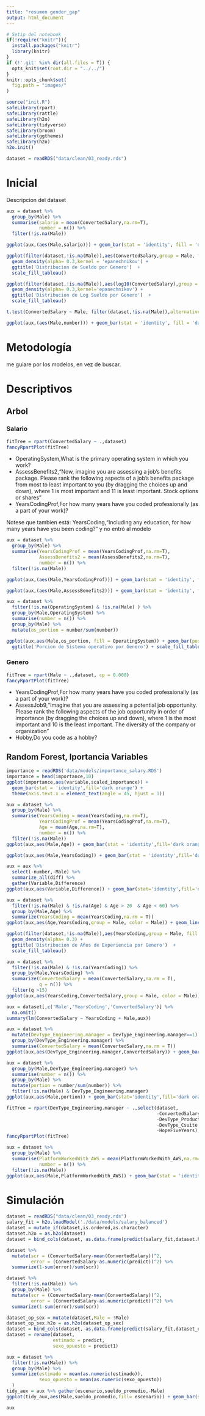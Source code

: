 ```yaml
---
title: "resumen gender_gap"
output: html_document
---
```


```r
# Setip del notebook
if(!require("knitr")){
  install.packages("knitr")
  library(knitr)
}
if (!'.git' %in% dir(all.files = T)) {
  opts_knit$set(root.dir = "../../")
}
knitr::opts_chunk$set(
  fig.path = "images/"
)
```


```r
source("init.R")
safeLibrary(rpart)
safeLibrary(rattle)
safeLibrary(h2o)
safeLibrary(tidyverse)
safeLibrary(broom)
safeLibrary(ggthemes)
safeLibrary(h2o)
h2o.init()

dataset = readRDS("data/clean/03_ready.rds")
```

# Inicial

Descripcion del dataset

```r
aux = dataset %>% 
  group_by(Male) %>% 
  summarise(salario = mean(ConvertedSalary,na.rm=T),
            number = n()) %>% 
  filter(!is.na(Male))

ggplot(aux,(aes(Male,salario))) + geom_bar(stat = 'identity', fill = 'dark orange') + ggtitle('Salario Promedio por Genero') + scale_fill_tableau() 
```

```r
ggplot(filter(dataset,!is.na(Male)),aes(ConvertedSalary,group = Male, fill = Male)) + 
  geom_density(alpha= 0.3,kernel = 'epanechnikov') + 
  ggtitle('Distribucion de Sueldo por Genero')  + 
  scale_fill_tableau() 
```
```r
ggplot(filter(dataset,!is.na(Male)),aes(log10(ConvertedSalary),group = Male, fill = Male)) + 
  geom_density(alpha= 0.3,kernel='epanechnikov') + 
  ggtitle('Distribucion de Log Sueldo por Genero')  + 
  scale_fill_tableau() 
```

```r
t.test(ConvertedSalary ~ Male, filter(dataset,!is.na(Male)),alternative = 'less')
```


```r
ggplot(aux,(aes(Male,number))) + geom_bar(stat = 'identity', fill = 'dark orange') + ggtitle('Tamaño de Muestra') + scale_fill_tableau() 
```

# Metodología
me guiare por los modelos, en vez de buscar.

# Descriptivos

## Arbol

### Salario
```r
fitTree = rpart(ConvertedSalary ~ .,dataset)
fancyRpartPlot(fitTree)
```

* OperatingSystem,What is the primary operating system in which you work?
* AssessBenefits2,"Now, imagine you are assessing a job's benefits package. Please rank the following aspects of a job's benefits package from most to least important to you (by dragging the choices up and down), where 1 is most important and 11 is least important. Stock options or shares"
* YearsCodingProf,For how many years have you coded professionally (as a part of your work)?

Notese que tambien está: YearsCoding,"Including any education, for how many years have you been coding?" y no entró al modelo

```r
aux = dataset %>% 
  group_by(Male) %>% 
  summarise(YearsCodingProf = mean(YearsCodingProf,na.rm=T),
            AssessBenefits2 = mean(AssessBenefits2,na.rm=T),
            number = n()) %>% 
  filter(!is.na(Male))

ggplot(aux,(aes(Male,YearsCodingProf))) + geom_bar(stat = 'identity', fill = 'dark orange') + ggtitle('Años Promedio Programando')
```

```r
ggplot(aux,(aes(Male,AssessBenefits2))) + geom_bar(stat = 'identity', fill = 'dark orange') + ggtitle('Preferencia por Acciones de Empresa, Menor es Mayor Preferencia')
```

```r
aux = dataset %>%
  filter(!is.na(OperatingSystem) & !is.na(Male) ) %>% 
  group_by(Male,OperatingSystem) %>% 
  summarise(number = n()) %>% 
  group_by(Male) %>% 
  mutate(os_portion = number/sum(number))

ggplot(aux,aes(Male,os_portion, fill = OperatingSystem)) + geom_bar(position = 'stack',stat = 'identity') +
  ggtitle('Porcion de Sistema operativo por Genero') + scale_fill_tableau() 
```


### Genero

```r
fitTree = rpart(Male ~ .,dataset, cp = 0.008)
fancyRpartPlot(fitTree) 
```

* YearsCodingProf,For how many years have you coded professionally (as a part of your work)?
* AssessJob9,"Imagine that you are assessing a potential job opportunity. Please rank the following aspects of the job opportunity in order of importance (by dragging the choices up and down), where 1 is the most important and 10 is the least important. The diversity of the company or organization"
* Hobby,Do you code as a hobby?

## Random Forest, Iportancia Variables
```r
importance = readRDS('data/models/importance_salary.RDS')
importance = head(importance,10)
ggplot(importance,aes(variable,scaled_importance)) + 
  geom_bar(stat = 'identity',fill='dark orange') + 
  theme(axis.text.x = element_text(angle = 45, hjust = 1))
```

```r
aux = dataset %>% 
  group_by(Male) %>% 
  summarise(YearsCoding = mean(YearsCoding,na.rm=T),
            YearsCodingProf = mean(YearsCodingProf,na.rm=T),
            Age = mean(Age,na.rm=T),
            number = n()) %>% 
  filter(!is.na(Male))
ggplot(aux,aes(Male,Age)) + geom_bar(stat = 'identity',fill='dark orange') + ggtitle('Edad por Genero')
```

```r
ggplot(aux,aes(Male,YearsCoding)) + geom_bar(stat = 'identity',fill='dark orange') + ggtitle('Años Programando por Genero')
```
 
```r
aux = aux %>% 
  select(-number,-Male) %>% 
  summarize_all(diff) %>% 
  gather(Variable,Difference)
ggplot(aux,aes(Variable,Difference)) + geom_bar(stat='identity',fill='dark orange') +ggtitle('Diferencia entre años Hombre y Mujer')
```

```r
aux = dataset %>% 
  filter(!is.na(Male) & !is.na(Age) & Age > 20  & Age < 60) %>% 
  group_by(Male,Age) %>% 
  summarize(YearsCoding = mean(YearsCoding,na.rm = T))
ggplot(aux,aes(Age,YearsCoding,group = Male, color = Male)) + geom_line(size=2) + ggtitle('Años de experiencia laboral vs Edad')
```
```r
ggplot(filter(dataset,!is.na(Male)),aes(YearsCoding,group = Male, fill = Male)) + 
  geom_density(alpha= 0.3) + 
  ggtitle('Distribucion de Años de Experiencia por Genero')  + 
  scale_fill_tableau() 
```
```r
aux = dataset %>% 
  filter(!is.na(Male) & !is.na(YearsCoding)) %>% 
  group_by(Male,YearsCoding) %>% 
  summarize(ConvertedSalary = mean(ConvertedSalary,na.rm = T),
            q = n()) %>% 
  filter(q >15)
ggplot(aux,aes(YearsCoding,ConvertedSalary,group = Male, color = Male)) + geom_line(size=2) + ggtitle('Sueldo vs Años de experiencia Laboral')
```


```r
aux = dataset[,c('Male','YearsCoding','ConvertedSalary')] %>% 
  na.omit()
summary(lm(ConvertedSalary ~ YearsCoding + Male,aux))
```

```r
aux = dataset %>% 
  mutate(DevType_Engineering.manager = DevType_Engineering.manager==1) %>% 
  group_by(DevType_Engineering.manager) %>% 
  summarise(ConvertedSalary = mean(ConvertedSalary,na.rm = T))
ggplot(aux,aes(DevType_Engineering.manager,ConvertedSalary)) + geom_bar(stat='identity',fill='dark orange') +ggtitle('Sueldo Promedio Engineering Manager vs Resto')
```


```r
aux = dataset %>% 
  group_by(Male,DevType_Engineering.manager) %>% 
  summarise(number = n()) %>% 
  group_by(Male) %>% 
  mutate(portion = number/sum(number)) %>% 
  filter(!is.na(Male) & DevType_Engineering.manager)
ggplot(aux,aes(Male,portion)) + geom_bar(stat='identity',fill='dark orange') +ggtitle('Porcion de Engineering Manager por Genero')
```

```r
fitTree = rpart(DevType_Engineering.manager ~ .,select(dataset,
                                                       -ConvertedSalary,
                                                       -DevType_Product.manager,
                                                       -DevType_Csuite.executive.CEO.CTO.etc,
                                                       -HopeFiveYears), cp = 0.008)
fancyRpartPlot(fitTree) 
```
```r
aux = dataset %>% 
  group_by(Male) %>% 
  summarise(PlatformWorkedWith_AWS = mean(PlatformWorkedWith_AWS,na.rm=T),
            number = n()) %>% 
  filter(!is.na(Male))
ggplot(aux,aes(Male,PlatformWorkedWith_AWS)) + geom_bar(stat = 'identity',fill='dark orange') + ggtitle('Trabajo con AWS por Genero')
```


# Simulación
```r
dataset = readRDS("data/clean/03_ready.rds")
salary_fit = h2o.loadModel('./data/models/salary_balanced')
dataset = mutate_if(dataset,is.ordered,as.character)
dataset.h2o = as.h2o(dataset)
dataset = bind_cols(dataset, as.data.frame(predict(salary_fit,dataset.h2o)) )
```

```r
dataset %>% 
  mutate(scr = (ConvertedSalary-mean(ConvertedSalary))^2,
         error = (ConvertedSalary-as.numeric(predict))^2) %>% 
  summarize(1-sum(error)/sum(scr))
```

```r
dataset %>% 
  filter(!is.na(Male)) %>% 
  group_by(Male) %>% 
  mutate(scr = (ConvertedSalary-mean(ConvertedSalary))^2,
         error = (ConvertedSalary-as.numeric(predict))^2) %>% 
  summarize(1-sum(error)/sum(scr))
```
```r
dataset_op_sex = mutate(dataset,Male = !Male)
dataset_op_sex.h2o = as.h2o(dataset_op_sex)
dataset = bind_cols(dataset, as.data.frame(predict(salary_fit,dataset_op_sex.h2o)) )
dataset = rename(dataset,
                 estimado = predict,
                 sexo_opuesto = predict1)
```

```r
aux = dataset %>% 
  filter(!is.na(Male)) %>% 
  group_by(Male) %>% 
  summarize(estimado = mean(as.numeric(estimado)),
            sexo_opuesto = mean(as.numeric(sexo_opuesto))
  ) 
tidy_aux = aux %>% gather(escenario,sueldo_promedio,-Male)
ggplot(tidy_aux,aes(Male,sueldo_promedio,fill= escenario)) + geom_bar(stat='identity', position='dodge') +ggtitle('Sueldo estimado vs Sueldo Estimado con genero Opuesto')
```

```r
aux
```

